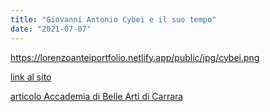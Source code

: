 ```yaml
---
title: "Giovanni Antonio Cybei e il suo tempo"
date: "2021-07-07"
---
```



https://lorenzoanteiportfolio.netlify.app/public/jpg/cybei.png

[link al sito](https://www.accademiacarrara.it/img/mcybei/index.html)

[articolo Accademia di Belle Arti di Carrara](https://www.accademiacarrara.it/it/mostra-cybei-2021)
